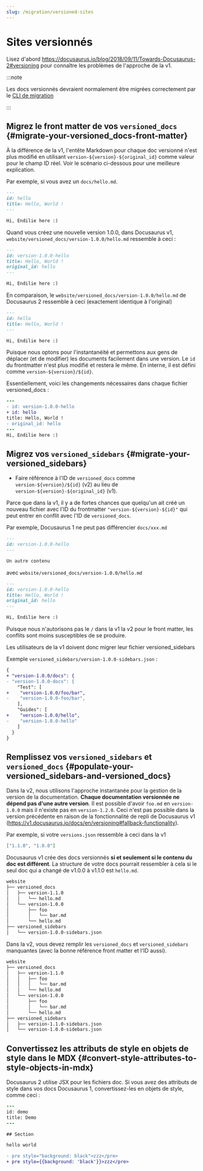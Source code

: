```yaml
---
slug: /migration/versioned-sites
---
```


# Sites versionnés

Lisez d'abord https://docusaurus.io/blog/2018/09/11/Towards-Docusaurus-2#versioning pour connaître les problèmes de l'approche de la v1.

:::note

Les docs versionnés devraient normalement être migrées correctement par le [CLI de migration](./migration-automated.mdx)

:::

## Migrez le front matter de vos `versioned_docs` {#migrate-your-versioned_docs-front-matter}

À la différence de la v1, l'entête Markdown pour chaque doc versionné n'est plus modifié en utilisant `version-${version}-${original_id}` comme valeur pour le champ ID réel. Voir le scénario ci-dessous pour une meilleure explication.

Par exemple, si vous avez un `docs/hello.md`.

```md
---
id: hello
title: Hello, World !
---

Hi, Endilie here :)
```

Quand vous créez une nouvelle version 1.0.0, dans Docusaurus v1, `website/versioned_docs/version-1.0.0/hello.md` ressemble à ceci :

```md
---
id: version-1.0.0-hello
title: Hello, World !
original_id: hello
---

Hi, Endilie here :)
```

En comparaison, le `website/versioned_docs/version-1.0.0/hello.md` de Docusaurus 2 ressemble à ceci (exactement identique à l'original)

```md
---
id: hello
title: Hello, World !
---

Hi, Endilie here :)
```

Puisque nous optons pour l'instantanéité et permettons aux gens de déplacer (et de modifier) les documents facilement dans une version. Le `id` du frontmatter n'est plus modifié et restera le même. En interne, il est défini comme `version-${version}/${id}`.

Essentiellement, voici les changements nécessaires dans chaque fichier versioned_docs :

```diff {2-3,5}
---
- id: version-1.0.0-hello
+ id: hello
title: Hello, World !
- original_id: hello
---
Hi, Endilie here :)
```

## Migrez vos `versioned_sidebars` {#migrate-your-versioned_sidebars}

- Faire référence à l'ID de `versioned_docs` comme `version-${version}/${id}` (v2) au lieu de `version-${version}-${original_id}` (v1).

Parce que dans la v1, il y a de fortes chances que quelqu'un ait créé un nouveau fichier avec l'ID du frontmatter `"version-${version}-${id}"` qui peut entrer en conflit avec l'ID de `versioned_docs`.

Par exemple, Docusaurus 1 ne peut pas différencier `docs/xxx.md`

```md
---
id: version-1.0.0-hello
---

Un autre contenu
```

avec `website/versioned_docs/version-1.0.0/hello.md`

```md
---
id: version-1.0.0-hello
title: Hello, World !
original_id: hello
---

Hi, Endilie here :)
```

Puisque nous n'autorisons pas le `/` dans la v1 la v2 pour le front matter, les conflits sont moins susceptibles de se produire.

Les utilisateurs de la v1 doivent donc migrer leur fichier versioned_sidebars

Exemple `versioned_sidebars/version-1.0.0-sidebars.json` :

```diff {2-3,5-6,9-10}  title="versioned_sidebars/version-1.0.0-sidebars.json"
{
+ "version-1.0.0/docs": {
- "version-1.0.0-docs": {
    "Test": [
+    "version-1.0.0/foo/bar",
-    "version-1.0.0-foo/bar",
    ],
    "Guides": [
+    "version-1.0.0/hello",
-    "version-1.0.0-hello"
    ]
  }
}
```

## Remplissez vos `versioned_sidebars` et `versioned_docs` {#populate-your-versioned_sidebars-and-versioned_docs}

Dans la v2, nous utilisons l'approche instantanée pour la gestion de la version de la documentation. **Chaque documentation versionnée ne dépend pas d'une autre version**. Il est possible d'avoir `foo.md` en `version-1.0.0` mais il n'existe pas en `version-1.2.0`. Ceci n'est pas possible dans la version précédente en raison de la fonctionnalité de repli de Docusaurus v1 (https://v1.docusaurus.io/docs/en/versioning#fallback-functionality).

Par exemple, si votre `versions.json` ressemble à ceci dans la v1

```json title="versions.json"
["1.1.0", "1.0.0"]
```

Docusaurus v1 crée des docs versionnés **si et seulement si le contenu du doc est différent**. La structure de votre docs pourrait ressembler à cela si le seul doc qui a changé de v1.0.0 à v1.1.0 est `hello.md`.

```bash
website
├── versioned_docs
│   ├── version-1.1.0
│   │   └── hello.md
│   └── version-1.0.0
│       ├── foo
│       │   └── bar.md
│       └── hello.md
├── versioned_sidebars
│   └── version-1.0.0-sidebars.json
```

Dans la v2, vous devez remplir les `versioned_docs` et `versioned_sidebars` manquantes (avec la bonne référence front matter et l'ID aussi).

```bash {3-5,12}
website
├── versioned_docs
│   ├── version-1.1.0
│   │   ├── foo
│   │   │   └── bar.md
│   │   └── hello.md
│   └── version-1.0.0
│       ├── foo
│       │   └── bar.md
│       └── hello.md
├── versioned_sidebars
│   ├── version-1.1.0-sidebars.json
│   └── version-1.0.0-sidebars.json
```

## Convertissez les attributs de style en objets de style dans le MDX {#convert-style-attributes-to-style-objects-in-mdx}

Docusaurus 2 utilise JSX pour les fichiers doc. Si vous avez des attributs de style dans vos docs Docusaurus 1, convertissez-les en objets de style, comme ceci :

```diff
---
id: demo
title: Demo
---

## Section

hello world

- pre style="background: black">zzz</pre>
+ pre style={{background: 'black'}}>zzz</pre>
```
